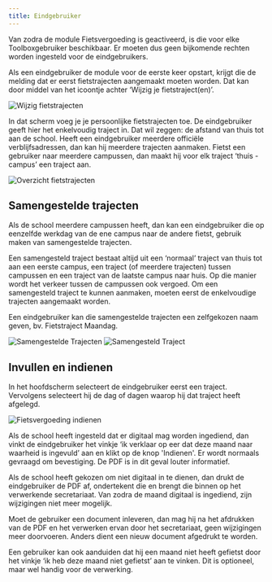 ```yaml
---
title: Eindgebruiker
---
```


Van zodra de module Fietsvergoeding is geactiveerd, is die voor elke Toolboxgebruiker beschikbaar. Er moeten dus geen bijkomende rechten worden ingesteld voor de eindgebruikers.

Als een eindgebruiker de module voor de eerste keer opstart, krijgt die de melding dat er eerst fietstrajecten aangemaakt moeten worden. Dat kan door middel van het icoontje achter ‘Wijzig je fietstraject(en)’.

![Wijzig fietstrajecten](./fiets_09.png)

In dat scherm voeg je je persoonlijke fietstrajecten toe. De eindgebruiker geeft hier het enkelvoudig traject in. Dat wil zeggen: de afstand van thuis tot aan de school. Heeft een eindgebruiker meerdere officiële verblijfsadressen, dan kan hij meerdere trajecten aanmaken. Fietst een gebruiker naar meerdere campussen, dan maakt hij voor elk traject ‘thuis - campus’ een traject aan.

![Overzicht fietstrajecten](./trajecten.png)

## Samengestelde trajecten

Als de school meerdere campussen heeft, dan kan een eindgebruiker die op eenzelfde werkdag van de ene campus naar de andere fietst, gebruik maken van samengestelde trajecten.

Een samengesteld traject bestaat altijd uit een ‘normaal’ traject van thuis tot aan een eerste campus, een traject (of meerdere trajecten) tussen campussen en een traject van de laatste campus naar huis. Op die manier wordt het verkeer tussen de campussen ook vergoed. Om een samengesteld traject te kunnen aanmaken, moeten eerst de enkelvoudige trajecten aangemaakt worden. 

Een eindgebruiker kan die samengestelde trajecten een zelfgekozen naam geven, bv. Fietstraject Maandag.

![Samengestelde Trajecten](./samengesteld_traject.png)
![Samengesteld Traject](./samengestelde_trajecten.png)

## Invullen en indienen

In het hoofdscherm selecteert de eindgebruiker eerst een traject. Vervolgens selecteert hij de dag of dagen waarop hij dat traject heeft afgelegd.

![Fietsvergoeding indienen](./indienen.png)

Als de school heeft ingesteld dat er digitaal mag worden ingediend, dan vinkt de eindgebruiker het vinkje ‘ik verklaar op eer dat deze maand naar waarheid is ingevuld’ aan en klikt op de knop 'Indienen'. Er wordt normaals gevraagd om bevestiging. De PDF is in dit geval louter informatief.

Als de school heeft gekozen om niet digitaal in te dienen, dan drukt de eindgebruiker de PDF af, ondertekent die en brengt die binnen op het verwerkende secretariaat. Van zodra de maand digitaal is ingediend, zijn wijzigingen niet meer mogelijk.

Moet de gebruiker een document inleveren, dan mag hij na het afdrukken van de PDF en het verwerken ervan door het secretariaat, geen wijzigingen meer doorvoeren. Anders dient een nieuw document afgedrukt te worden.

Een gebruiker kan ook aanduiden dat hij een maand niet heeft gefietst door het vinkje ‘ik heb deze maand niet gefietst’ aan te vinken. Dit is optioneel, maar wel handig voor de verwerking. 